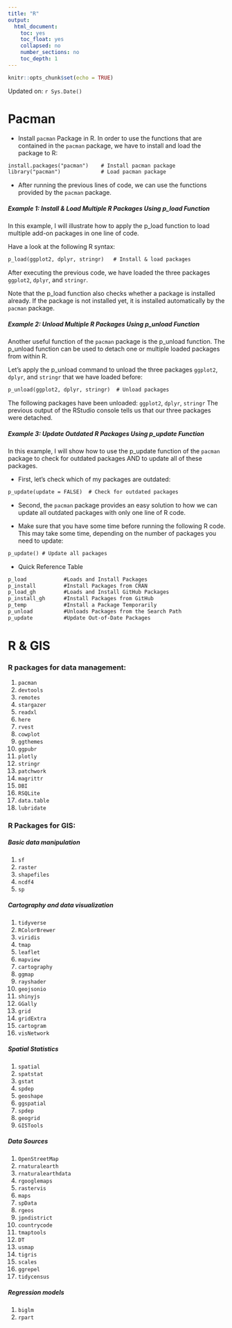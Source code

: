```yaml
---
title: "R"
output:
  html_document:
    toc: yes
    toc_float: yes
    collapsed: no
    number_sections: no
    toc_depth: 1
---
```


```r
knitr::opts_chunk$set(echo = TRUE)
```

Updated on: `r Sys.Date()`

# Pacman

- Install `pacman` Package in R. In order to use the functions that are contained in the `pacman` package, we have to install and load the package to R:

```txt
install.packages("pacman")    # Install pacman package
library("pacman")             # Load pacman package
```

- After running the previous lines of code, we can use the functions provided by the `pacman` package.

##### Example 1: Install & Load Multiple R Packages Using p_load Function

In this example, I will illustrate how to apply the p_load function to load multiple add-on packages in one line of code.

Have a look at the following R syntax:

```txt
p_load(ggplot2, dplyr, stringr)   # Install & load packages
```

After executing the previous code, we have loaded the three packages `ggplot2`, `dplyr`, and `stringr`.

Note that the p_load function also checks whether a package is installed already. If the package is not installed yet, it is installed automatically by the `pacman` package.

##### Example 2: Unload Multiple R Packages Using p_unload Function

Another useful function of the `pacman` package is the p_unload function. The p_unload function can be used to detach one or multiple loaded packages from within R.

Let’s apply the p_unload command to unload the three packages `ggplot2`, `dplyr`, and `stringr` that we have loaded before:

```txt
p_unload(ggplot2, dplyr, stringr)  # Unload packages
```

The following packages have been unloaded: `ggplot2`, `dplyr`, `stringr`
The previous output of the RStudio console tells us that our three packages were detached.

##### Example 3: Update Outdated R Packages Using p_update Function

In this example, I will show how to use the p_update function of the `pacman` package to check for outdated packages AND to update all of these packages.

- First, let’s check which of my packages are outdated:

```txt
p_update(update = FALSE)  # Check for outdated packages
```

- Second, the `pacman` package provides an easy solution to how we can update all outdated packages with only one line of R code.

- Make sure that you have some time before running the following R code. This may take some time, depending on the number of packages you need to update:

```txt
p_update() # Update all packages
```
- Quick Reference Table

```txt
p_load		      #Loads and Install Packages
p_install	      #Install Packages from CRAN
p_load_gh	      #Loads and Install GitHub Packages
p_install_gh	  #Install Packages from GitHub
p_temp		      #Install a Package Temporarily
p_unload		  #Unloads Packages from the Search Path
p_update	      #Update Out-of-Date Packages
```

# **R** & **GIS**

### R packages for data management:
1.  `pacman`
2.  `devtools`
3.  `remotes`
4.  `stargazer` 
5.  `readxl`
6.  `here`
7.  `rvest`
8.  `cowplot`
9.  `ggthemes`
10. `ggpubr`
11. `plotly`
12. `stringr`
13. `patchwork`
14. `magrittr`
15. `DBI` 
16. `RSQLite` 
17. `data.table` 
18. `lubridate` 

### R Packages for GIS:

##### Basic data manipulation
1.  `sf` 
2.  `raster` 
3.  `shapefiles`
4.  `ncdf4`
5.  `sp`

##### Cartography and data visualization
1.  `tidyverse`
2.  `RColorBrewer`
3.  `viridis`
4.  `tmap`
5.  `leaflet`
6.  `mapview`
7.  `cartography`
8.  `ggmap`
9.  `rayshader`
10. `geojsonio`
11. `shinyjs`
12. `GGally`
13. `grid`
14. `gridExtra`
15. `cartogram`
16. `visNetwork`

##### Spatial Statistics
1.  `spatial`
2.  `spatstat`
3.  `gstat`
4.  `spdep`
5.  `geoshape`
6.  `ggspatial`
7.  `spdep` 
8.  `geogrid` 
9.  `GISTools` 

##### Data Sources
1.  `OpenStreetMap`
2.  `rnaturalearth`
3.  `rnaturalearthdata`
4.  `rgooglemaps`
5.  `rastervis`
6.  `maps`
7.  `spData`
8.  `rgeos`
9.  `jpndistrict`
10. `countrycode`
11. `tmaptools`
12. `DT`
13. `usmap`
14. `tigris`
15. `scales`
16. `ggrepel`
17. `tidycensus`

##### Regression models
1. `biglm` 
2. `rpart` 
